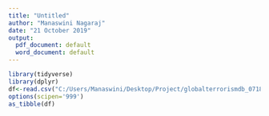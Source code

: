 ---
title: "Untitled"
author: "Manaswini Nagaraj"
date: "21 October 2019"
output:
  pdf_document: default
  word_document: default
---

```{r}
library(tidyverse)
library(dplyr)
df<-read.csv("C:/Users/Manaswini/Desktop/Project/globalterrorismdb_0718dist.csv")
options(scipen='999')
as_tibble(df)
```
